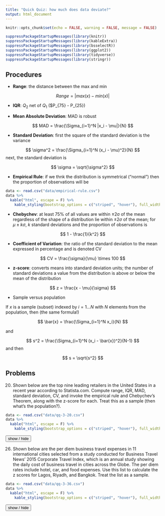 ---
title: "Quick Quiz: how much does data deviate?"
output: html_document
---
```{r setup, include=FALSE}
knitr::opts_chunk$set(echo = FALSE, warning = FALSE, message = FALSE)

suppressPackageStartupMessages(library(knitr))
suppressPackageStartupMessages(library(kableExtra))
suppressPackageStartupMessages(library(bsselectR))
suppressPackageStartupMessages(library(ggplot2))
suppressPackageStartupMessages(library(tidyverse))
suppressPackageStartupMessages(library(stringr))
```

<script>
function showText(y) {
    var x = document.getElementById(y);
    if (x.style.display === "none") {
        x.style.display = "block";
    } else {
        x.style.display = "none";
    }
}
</script>

## Procedures

- **Range**: the distance between the max and min

$$
Range = |max(x) - min(x)|
$$

- **IQR**: $Q_2$ net of $Q_1$ ($P_{75} - P_{25})

- **Mean Absolute Deviation**: MAD is robust 

$$
MAD = \frac{\Sigma_{i=1}^N |x_i - \mu|}{N}
$$

- **Standard Deviation**: first the square of the standard deviation is the variance

$$
\sigma^2 = \frac{\Sigma_{i=1}^N (x_i - \mu)^2}{N}
$$
next, the standard deviation is

$$
\sigma = \sqrt{\sigma^2}
$$

- **Empirical Rule**: if we thnk the distribution is symmetrical ("normal") then the proportion of observations will be

```{r}
data <- read.csv("data/empirical-rule.csv")
data %>%
  kable("html", escape = F) %>% 
    kable_styling(bootstrap_options = c("striped", "hover"), full_width = F)
```

\begin{center}
\begin{tabular}{c | c} \hline
$\mu \pm 1 \sigma$ & 68\% \\ \hline
$\mu \pm 2 \sigma$ & 95\% \\ \hline
$\mu \pm 3 \sigma$ & 99.7\% \\ \hline
\end{tabular}
\end{center}

- **Chebychev**: at least 75\% of all values are within ±2σ of the mean regardless of the shape of a distribution lie within $\pm 2 \sigma$ of the mean; for $\mu \pm k \sigma$, $k$ standard deviations and the proportion of observations is

$$
1 - \frac{1}{k^2}
$$

- **Coefficient of Variation**: the ratio of the standard deviation to the mean expressed in percentage and is denoted CV

$$
CV = \frac{\sigma}{\mu} \times 100
$$

- **z-score**: converts means into standard deviation units; the number of standard deviations a value from the distribution is above or below the mean of the distribution

$$
z = \frac{x - \mu}{\sigma}
$$

- Sample versus population

If $x$ is a sample (subset) indexed by $i = 1 \dots N$ with $N$ elements from the population, then (the same formula!)

$$
\bar{x} = \frac{\Sigma_{i=1}^N x_i}{N}
$$

and 

$$
s^2 = \frac{\Sigma_{i=1}^N (x_i - \bar{x})^2}{N-1}
$$
and then

$$
s = \sqrt{s^2}
$$

## Problems

20.	Shown below are the top nine leading retailers in the United States in a recent year according to Statista.com. Compute range, IQR, MAD, standard deviation, CV, and invoke the empirical rule and Chebychev's Theorem, along with the z-score for each. Treat this as a sample (then what's the population?).

```{r}
data <- read.csv("data/qq-3-20.csv")
data %>%
  kable("html", escape = F) %>% 
    kable_styling(bootstrap_options = c("striped", "hover"), full_width = F)
```

<button onclick="showText('myDIV1')">show / hide</button>
<div id="myDIV1" style="display:none;">
**Answer**  

- **Range**: the distance between the max and min

$$
Range = |max(x) - min(x)|
$$

- **IQR**: $Q_2$ net of $Q_1$ ($P_{75} - P_{25})

- **Mean Absolute Deviation**: MAD is robust 

$$
MAD = \frac{\Sigma_{i=1}^N |x_i - \mu|}{N}
$$

- **Standard Deviation**: first the square of the standard deviation is the variance

$$
\sigma^2 = \frac{\Sigma_{i=1}^N (x_i - \mu)^2}{N}
$$
next, the standard deviation is

$$
\sigma = \sqrt{\sigma^2}
$$

- **Empirical Rule**: if we thnk the distribution is symmetrical ("normal") then the proportion of observations will be

```{r}
data <- read.csv("data/empirical-rule.csv")
data %>%
  kable("html", escape = F) %>% 
    kable_styling(bootstrap_options = c("striped", "hover"), full_width = F)
```

\begin{center}
\begin{tabular}{c | c} \hline
$\mu \pm 1 \sigma$ & 68\% \\ \hline
$\mu \pm 2 \sigma$ & 95\% \\ \hline
$\mu \pm 3 \sigma$ & 99.7\% \\ \hline
\end{tabular}
\end{center}

- **Chebychev**: at least 75\% of all values are within ±2σ of the mean regardless of the shape of a distribution lie within $\pm 2 \sigma$ of the mean; for $\mu \pm k \sigma$, $k$ standard deviations and the proportion of observations is

$$
1 - \frac{1}{k^2}
$$

- **Coefficient of Variation**: the ratio of the standard deviation to the mean expressed in percentage and is denoted CV

$$
CV = \frac{\sigma}{\mu} \times 100
$$

- **z-score**: converts means into standard deviation units; the number of standard deviations a value from the distribution is above or below the mean of the distribution

$$
z = \frac{x - \mu}{\sigma}
$$

- Sample versus population

If $x$ is a sample (subset) indexed by $i = 1 \dots N$ with $N$ elements from the population, then (the same formula!)

$$
\bar{x} = \frac{\Sigma_{i=1}^N x_i}{N}
$$

and 

$$
s^2 = \frac{\Sigma_{i=1}^N (x_i - \bar{x})^2}{N-1}
$$
and then

$$
s = \sqrt{s^2}
$$

</div>

26.	Shown below are the per diem business travel expenses in 11 international cities selected from a study conducted for Business Travel News' 2015 Corporate Travel Index, which is an annual study showing the daily cost of business travel in cities across the Globe. The per diem rates include hotel, car, and food expenses. Use this list to calculate the z scores for Lagos, Riyadh, and Bangkok. Treat the list as a sample.

```{r}
data <- read.csv("data/qq-3-36.csv")
data %>%
  kable("html", escape = F) %>% 
    kable_styling(bootstrap_options = c("striped", "hover"), full_width = F)
```

<button onclick="showText('myDIV2')">show / hide</button>
<div id="myDIV2" style="display:none;">
**Answer**
- **Range**: the distance between the max and min

$$
Range = |max(x) - min(x)|
$$

- **IQR**: $Q_2$ net of $Q_1$ ($P_{75} - P_{25})

- **Mean Absolute Deviation**: MAD is robust 

$$
MAD = \frac{\Sigma_{i=1}^N |x_i - \mu|}{N}
$$

- **Standard Deviation**: first the square of the standard deviation is the variance

$$
\sigma^2 = \frac{\Sigma_{i=1}^N (x_i - \mu)^2}{N}
$$
next, the standard deviation is

$$
\sigma = \sqrt{\sigma^2}
$$

- **Empirical Rule**: if we thnk the distribution is symmetrical ("normal") then the proportion of observations will be


```{r}
data <- read.csv("data/empirical-rule.csv")
data %>%
  kable("html", escape = F) %>% 
    kable_styling(bootstrap_options = c("striped", "hover"), full_width = F)
```

\begin{center}
\begin{tabular}{c | c} \hline
$\mu \pm 1 \sigma$ & 68\% \\ \hline
$\mu \pm 2 \sigma$ & 95\% \\ \hline
$\mu \pm 3 \sigma$ & 99.7\% \\ \hline
\end{tabular}
\end{center}

- **Chebychev**: at least 75\% of all values are within ±2σ of the mean regardless of the shape of a distribution lie within $\pm 2 \sigma$ of the mean; for $\mu \pm k \sigma$, $k$ standard deviations and the proportion of observations is

$$
1 - \frac{1}{k^2}
$$

- **Coefficient of Variation**: the ratio of the standard deviation to the mean expressed in percentage and is denoted CV

$$
CV = \frac{\sigma}{\mu} \times 100
$$

- **z-score**: converts means into standard deviation units; the number of standard deviations a value from the distribution is above or below the mean of the distribution

$$
z = \frac{x - \mu}{\sigma}
$$

- Sample versus population

If $x$ is a sample (subset) indexed by $i = 1 \dots N$ with $N$ elements from the population, then (the same formula!)

$$
\bar{x} = \frac{\Sigma_{i=1}^N x_i}{N}
$$

and 

$$
s^2 = \frac{\Sigma_{i=1}^N (x_i - \bar{x})^2}{N-1}
$$
and then

$$
s = \sqrt{s^2}
$$


</div>

